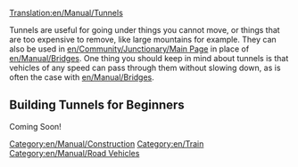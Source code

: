 [[Translation:en/Manual/Tunnels]]
[[Category:en/Manual/Construction]]
[[Category:en/Train]]
[[Category:en/Manual/Road Vehicles]]

Tunnels are useful for going under things you cannot move, or things that are too expensive to remove, like large mountains for example. They can also be used in [[en/Community/Junctionary/Main Page]] in place of [[en/Manual/Bridges]]. One thing you should keep in mind about tunnels is that vehicles of any speed can pass through them without slowing down, as is often the case with [[en/Manual/Bridges]].


==Building Tunnels for Beginners==
Coming Soon!